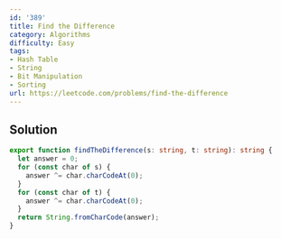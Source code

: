 ```yaml
---
id: '389'
title: Find the Difference
category: Algorithms
difficulty: Easy
tags:
- Hash Table
- String
- Bit Manipulation
- Sorting
url: https://leetcode.com/problems/find-the-difference
---
```


## Solution

```typescript filename="solution.ts" copy
export function findTheDifference(s: string, t: string): string {
  let answer = 0;
  for (const char of s) {
    answer ^= char.charCodeAt(0);
  }
  for (const char of t) {
    answer ^= char.charCodeAt(0);
  }
  return String.fromCharCode(answer);
}
```

